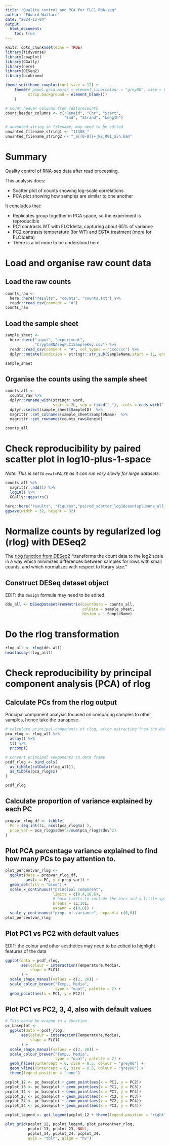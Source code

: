 ```yaml
---
title: "Quality control and PCA for FLC1 RNA-seq"
author: "Edward Wallace"
date: "2024-12-04"
output: 
  html_document:
    toc: true
---
```


```r
knitr::opts_chunk$set(echo = TRUE)
library(tidyverse)
library(cowplot)
library(GGally)
library(here)
library(DESeq2)
library(biobroom)

theme_set(theme_cowplot(font_size = 12) +
    theme(# panel.grid.major = element_line(colour = "grey80", size = 0.5),
          strip.background = element_blank())
    )

# Count header columns from featurecounts
count_header_columns <- c("Geneid", "Chr", "Start",
                          "End", "Strand", "Length")

# unwanted string in filename; may need to be edited
unwanted_filename_string1 <- "11308_"
unwanted_filename_string2 <- "_S{[0-9]}+_R2_001_aln.bam"

```

# Summary

Quality control of RNA-seq data after read processing.

This analysis does:

- Scatter plot of counts showing log-scale correlations
- PCA plot showing how samples are similar to one another

It concludes that:

- Replicates group together in PCA space, so the experiment is reproducible
- PC1 contrasts WT with FLC1delta, capturing about 65% of variance
- PC2 contrasts temperature (for WT) and EGTA treatment (more for FLC1delta)
- There is a lot more to be understood here.

# Load and organise raw count data

## Load the raw counts

```r
counts_raw <- 
  here::here("results", "counts", "counts.txt") %>%
  readr::read_tsv(comment = "#")
counts_raw
```

## Load the sample sheet

```r
sample_sheet <- 
  here::here("input", "experiment",
             "CryptoRNAseqFLC1SampleKey.csv") %>%
  readr::read_csv(comment = "#", col_types = "ccccccc") %>%
  dplyr::mutate(Condition = stringr::str_sub(SampleName,start = 1L, end = -3L))

sample_sheet 
```

## Organise the counts using the sample sheet

```r
counts_all <- 
  counts_raw %>%
  dplyr::rename_with(stringr::word,
                     start = 2L, sep = fixed("_"), .cols = ends_with(".bam")) %>%
  dplyr::select(sample_sheet$SampleID)  %>%
  magrittr::set_colnames(sample_sheet$SampleName)  %>%
  magrittr::set_rownames(counts_raw$Geneid)

counts_all
```

# Check reproducibility by paired scatter plot in log10-plus-1-space

_Note: This is set to `eval=FALSE` as it can run very slowly for large datasets._ 

```r
counts_all %>%
  magrittr::add(1) %>%
  log10() %>%
  GGally::ggpairs()

here::here("results", "figures","paired_scatter_log10countsplusone_all_samples.png") %>%
ggsave(width = 32, height = 32)
```

# Normalize counts by regularized log (rlog) with DESeq2

The [rlog function from DESeq2](https://rdrr.io/bioc/DESeq2/man/rlog.html) "transforms the count data to the log2 scale in a way which minimizes differences between samples for rows with small counts, and which normalizes with respect to library size."

## Construct DESeq dataset object

EDIT: the `design` formula may need to be edited.

```r
dds_all <- DESeqDataSetFromMatrix(countData = counts_all,
                                  colData = sample_sheet,
                                  design = ~ SampleName)
```

# Do the rlog transformation


```r
rlog_all <- rlog(dds_all)
head(assay(rlog_all))
```

# Check reproducibility by principal component analysis (PCA) of rlog

## Calculate PCs from the rlog output

Principal component analysis focused on comparing samples to other samples, hence take the transpose.

```r
# calculate principal components of rlog, after extracting from the dataset
pca_rlog <- rlog_all %>%
  assay() %>%
  t() %>%
  prcomp()

# convert principal components to data frame
pcdf_rlog <- bind_cols(
  as_tibble(colData(rlog_all)),
  as_tibble(pca_rlog$x)
)

pcdf_rlog
```

## Calculate proportion of variance explained by each PC


```r
propvar_rlog_df <- tibble(
  PC = seq.int(1L, ncol(pca_rlog$x) ),
  prop_var = pca_rlog$sdev^2/sum(pca_rlog$sdev^2)
)
```

## Plot PCA percentage variance explained to find how many PCs to pay attention to.

```r
plot_percentvar_rlog <- 
  ggplot(data = propvar_rlog_df, 
         aes(x = PC, y = prop_var)) +
  geom_col(fill = "blue") +
  scale_x_continuous("principal component",
                     limits = c(0.4,10.6), 
                     # hack limits to include the bars and a little space.
                     breaks = 1L:10L,
                     expand = c(0,0)) + 
  scale_y_continuous("prop. of variance", expand = c(0,0))
plot_percentvar_rlog
```

## Plot PC1 vs PC2 with default values

EDIT: the colour and other aesthetics may need to be edited to highlight features of the data

```r
ggplot(data = pcdf_rlog,
       aes(colour = interaction(Temperature,Media), 
           shape = FLC1)
       ) +
  scale_shape_manual(values = c(2, 20)) +
  scale_colour_brewer("Temp., Media", 
                      type = "qual", palette = 2) + 
  geom_point(aes(x = PC1, y = PC2))
```

## Plot PC1 vs PC2, 3, 4, also with default values

```r
# This could be wraped in a function
pc_baseplot <- 
  ggplot(data = pcdf_rlog,
       aes(colour = interaction(Temperature,Media), 
           shape = FLC1)
       ) +
  scale_shape_manual(values = c(2, 20)) +
  scale_colour_brewer("Temp., Media", 
                      type = "qual", palette = 2) + 
  geom_hline(yintercept = 0, size = 0.5, colour = "grey80") +
  geom_vline(xintercept = 0, size = 0.5, colour = "grey80") +
  theme(legend.position = "none")

pcplot_12 <- pc_baseplot + geom_point(aes(x = PC1, y = PC2))
pcplot_13 <- pc_baseplot + geom_point(aes(x = PC1, y = PC3))
pcplot_14 <- pc_baseplot + geom_point(aes(x = PC1, y = PC4))
pcplot_23 <- pc_baseplot + geom_point(aes(x = PC2, y = PC3))
pcplot_24 <- pc_baseplot + geom_point(aes(x = PC2, y = PC4))
pcplot_34 <- pc_baseplot + geom_point(aes(x = PC3, y = PC4))

pcplot_legend <- get_legend(pcplot_12 + theme(legend.position = "right", legend.margin = margin(t = 0, r = 0, b = 20, l = 40, unit = "pt")))

plot_grid(pcplot_12, pcplot_legend, plot_percentvar_rlog,
          pcplot_13, pcplot_23, NULL, 
          pcplot_14, pcplot_24, pcplot_34,
          axis = "tblr", align = "hv")
```
